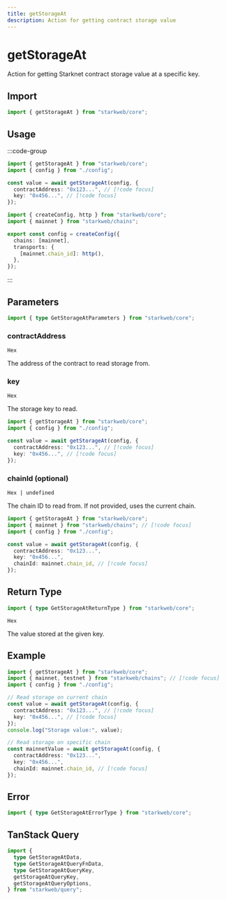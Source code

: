 ```yaml
---
title: getStorageAt
description: Action for getting contract storage value
---
```


# getStorageAt

Action for getting Starknet contract storage value at a specific key.

## Import

```ts
import { getStorageAt } from "starkweb/core";
```

## Usage

:::code-group

```ts [index.ts]
import { getStorageAt } from "starkweb/core";
import { config } from "./config";

const value = await getStorageAt(config, {
  contractAddress: "0x123...", // [!code focus]
  key: "0x456...", // [!code focus]
});
```

```ts [config.ts]
import { createConfig, http } from "starkweb/core";
import { mainnet } from "starkweb/chains";

export const config = createConfig({
  chains: [mainnet],
  transports: {
    [mainnet.chain_id]: http(),
  },
});
```

:::

## Parameters

```ts
import { type GetStorageAtParameters } from "starkweb/core";
```

### contractAddress

`Hex`

The address of the contract to read storage from.

### key

`Hex`

The storage key to read.

```ts [index.ts]
import { getStorageAt } from "starkweb/core";
import { config } from "./config";

const value = await getStorageAt(config, {
  contractAddress: "0x123...", // [!code focus]
  key: "0x456...", // [!code focus]
});
```

### chainId (optional)

`Hex | undefined`

The chain ID to read from. If not provided, uses the current chain.

```ts [index.ts]
import { getStorageAt } from "starkweb/core";
import { mainnet } from "starkweb/chains"; // [!code focus]
import { config } from "./config";

const value = await getStorageAt(config, {
  contractAddress: "0x123...",
  key: "0x456...",
  chainId: mainnet.chain_id, // [!code focus]
});
```

## Return Type

```ts
import { type GetStorageAtReturnType } from "starkweb/core";
```

`Hex`

The value stored at the given key.

## Example

```ts [example.ts]
import { getStorageAt } from "starkweb/core";
import { mainnet, testnet } from "starkweb/chains"; // [!code focus]
import { config } from "./config";

// Read storage on current chain
const value = await getStorageAt(config, {
  contractAddress: "0x123...", // [!code focus]
  key: "0x456...", // [!code focus]
});
console.log("Storage value:", value);

// Read storage on specific chain
const mainnetValue = await getStorageAt(config, {
  contractAddress: "0x123...",
  key: "0x456...",
  chainId: mainnet.chain_id, // [!code focus]
});
```

## Error

```ts
import { type GetStorageAtErrorType } from "starkweb/core";
```

## TanStack Query

```ts
import {
  type GetStorageAtData,
  type GetStorageAtQueryFnData,
  type GetStorageAtQueryKey,
  getStorageAtQueryKey,
  getStorageAtQueryOptions,
} from "starkweb/query";
``` 